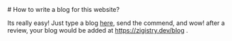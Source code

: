 <div class="readme">
<div class="readmeDiv">
# How to write a blog for this website?

Its really easy! Just type a blog [here](https://github.com/RohanVashisht1234/zigistry/discussions/6), send the commend, and wow! after a review, your blog would be added at https://zigistry.dev/blog .

</div>
</div>
